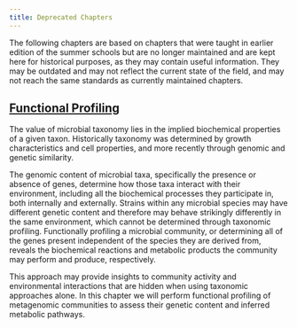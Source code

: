 ```yaml
---
title: Deprecated Chapters
---
```


The following chapters are based on chapters that were taught in earlier edition of the summer schools but are no longer maintained and are kept here for historical purposes, as they may contain useful information.
They may be outdated and may not reflect the current state of the field, and may not reach the same standards as currently maintained chapters.

## [Functional Profiling](functional-profiling.qmd)

The value of microbial taxonomy lies in the implied biochemical properties of a given taxon. Historically taxonomy was determined by growth characteristics and cell properties, and more recently through genomic and genetic similarity. 

The genomic content of microbial taxa, specifically the presence or absence of genes, determine how those taxa interact with their environment, including all the biochemical processes they participate in, both internally and externally. Strains within any microbial species may have different genetic content and therefore may behave strikingly differently in the same environment, which cannot be determined through taxonomic profiling. Functionally profiling a microbial community, or determining all of the genes present independent of the species they are derived from, reveals the biochemical reactions and metabolic products the community may perform and produce, respectively.

This approach may provide insights to community activity and environmental interactions that are hidden when using taxonomic approaches alone. In this chapter we will perform functional profiling of metagenomic communities to assess their genetic content and inferred metabolic pathways.